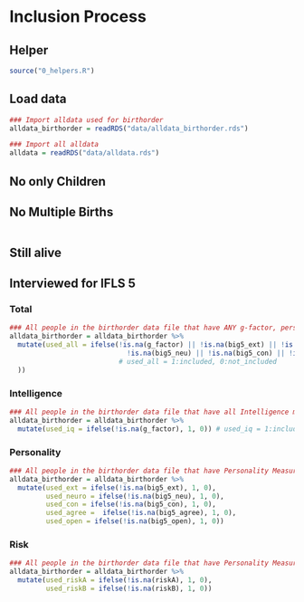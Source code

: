 # Inclusion Process {.tabset}

## Helper
```r
source("0_helpers.R")
```

## Load data
```r
### Import alldata used for birthorder
alldata_birthorder = readRDS("data/alldata_birthorder.rds")

### Import all alldata
alldata = readRDS("data/alldata.rds")

```

## No only Children

## No Multiple Births
``` r


```



## Still alive

## Interviewed for IFLS 5  {.tabset}

### Total
```r
### All people in the birthorder data file that have ANY g-factor, personality or risk values have to be marked
alldata_birthorder = alldata_birthorder %>%
  mutate(used_all = ifelse(!is.na(g_factor) || !is.na(big5_ext) || !is.na(big5_open) || !is.na(big5_agree) ||
                             !is.na(big5_neu) || !is.na(big5_con) || !is.na(riskA) || !is.na(riskB), 1, 0
                           # used_all = 1:included, 0:not_included
  ))

```

### Intelligence
```r
### All people in the birthorder data file that have all Intelligence measurements
alldata_birthorder = alldata_birthorder %>%
  mutate(used_iq = ifelse(!is.na(g_factor), 1, 0)) # used_iq = 1:included, 0:not_included

```

### Personality
```r
### All people in the birthorder data file that have Personality Measurements
alldata_birthorder = alldata_birthorder %>%
  mutate(used_ext = ifelse(!is.na(big5_ext), 1, 0),
         used_neuro = ifelse(!is.na(big5_neu), 1, 0),
         used_con = ifelse(!is.na(big5_con), 1, 0),
         used_agree =  ifelse(!is.na(big5_agree), 1, 0),
         used_open = ifelse(!is.na(big5_open), 1, 0))

```

### Risk
```r
### All people in the birthorder data file that have Personality Measurements
alldata_birthorder = alldata_birthorder %>%
  mutate(used_riskA = ifelse(!is.na(riskA), 1, 0),
         used_riskB = ifelse(!is.na(riskB), 1, 0))

```


